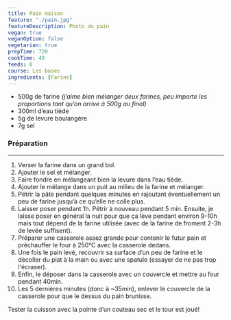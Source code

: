 ```yaml
---
title: Pain maison
feature: "./pain.jpg"
featureDescription: Photo du pain
vegan: true
veganOption: false
vegetarian: true
prepTime: 720
cookTime: 40
feeds: 6
course: Les bases
ingredients: [Farine]
---
```


<Ingredients>

- 500g de <Ing id="Farine">farine</Ing> _(j’aime bien mélanger deux farines, peu importe les proportions tant qu’on arrive à 500g au final)_
- 300ml d’eau tiède
- 5g de levure boulangère
- 7g sel

</Ingredients>

### Préparation
---

1. Verser la farine dans un grand bol.
2. Ajouter le sel et mélanger.
3. Faire fondre en mélangeant bien la levure dans l’eau tiède.
4. Ajouter le mélange dans un puit au milieu de la farine et mélanger.
5. Pétrir la pâte pendant quelques minutes en rajoutant éventuellement un peu de farine jusqu’à ce qu’elle ne colle plus.
6. Laisser poser pendant 1h. Pétrir à nouveau pendant 5 min. Ensuite, je laisse poser en général la nuit pour que ça lève pendant environ 9-10h mais tout dépend de la farine utilisée (avec de la farine de froment 2-3h de levée suffisent).
7. Préparer une casserole assez grande pour contenir le futur pain et préchauffer le four à 250°C avec la casserole dedans.
8. Une fois le pain levé, recouvrir sa surface d’un peu de farine et le décoller du plat à la main ou avec une spatule (essayer de ne pas trop l'écraser).
9. Enfin, le déposer dans la casserole avec un couvercle et mettre au four pendant 40min.
10. Les 5 dernières minutes (donc à ~35min), enlever le couvercle de la casserole pour que le dessus du pain brunisse.

Tester la cuisson avec la pointe d’un couteau sec et le tour est joué!
